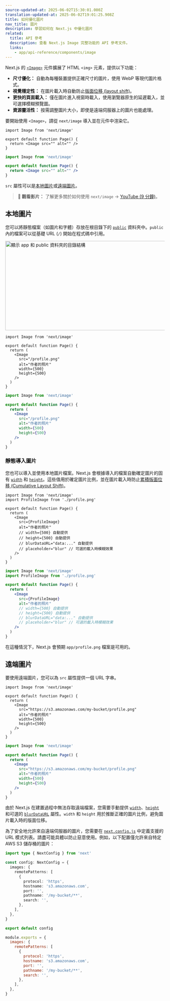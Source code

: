 ```yaml
---
source-updated-at: 2025-06-02T15:30:01.000Z
translation-updated-at: 2025-06-02T19:01:25.908Z
title: 如何優化圖片
nav_title: 圖片
description: 學習如何在 Next.js 中優化圖片
related:
  title: API 參考
  description: 查看 Next.js Image 完整功能的 API 參考文件。
  links:
    - app/api-reference/components/image
---
```


Next.js 的 [`<Image>`](/docs/app/api-reference/components/image) 元件擴展了 HTML `<img>` 元素，提供以下功能：

- **尺寸優化：** 自動為每種裝置提供正確尺寸的圖片，使用 WebP 等現代圖片格式。
- **視覺穩定性：** 在圖片載入時自動防止[版面位移 (layout shift)](https://web.dev/articles/cls)。
- **更快的頁面載入：** 僅在圖片進入視窗時載入，使用瀏覽器原生的延遲載入，並可選擇模糊預覽圖。
- **資源靈活性：** 按需調整圖片大小，即使是遠端伺服器上的圖片也能處理。

要開始使用 `<Image>`，請從 `next/image` 導入並在元件中渲染它。

```tsx filename="app/page.tsx" switcher
import Image from 'next/image'

export default function Page() {
  return <Image src="" alt="" />
}
```

```jsx filename="app/page.js" switcher
import Image from 'next/image'

export default function Page() {
  return <Image src="" alt="" />
}
```

`src` 屬性可以是[本地圖片](#local-images)或[遠端圖片](#remote-images)。

> **🎥 觀看影片：** 了解更多關於如何使用 `next/image` → [YouTube (9 分鐘)](https://youtu.be/IU_qq_c_lKA)。

## 本地圖片

您可以將靜態檔案（如圖片和字體）存放在根目錄下的 [`public`](/docs/app/api-reference/file-conventions/public-folder) 資料夾中。`public` 內的檔案可以從基礎 URL (`/`) 開始在程式碼中引用。

<Image
  alt="顯示 app 和 public 資料夾的目錄結構"
  srcLight="/docs/light/public-folder.png"
  srcDark="/docs/dark/public-folder.png"
  width="1600"
  height="282"
/>

```tsx filename="app/page.tsx" switcher
import Image from 'next/image'

export default function Page() {
  return (
    <Image
      src="/profile.png"
      alt="作者的照片"
      width={500}
      height={500}
    />
  )
}
```

```jsx filename="app/page.js" switcher
import Image from 'next/image'

export default function Page() {
  return (
    <Image
      src="/profile.png"
      alt="作者的照片"
      width={500}
      height={500}
    />
  )
}
```

### 靜態導入圖片

您也可以導入並使用本地圖片檔案。Next.js 會根據導入的檔案自動確定圖片的固有 [`width`](/docs/app/api-reference/components/image#width-and-height) 和 [`height`](/docs/app/api-reference/components/image#width-and-height)。這些值用於確定圖片比例，並在圖片載入時防止[累積版面位移 (Cumulative Layout Shift)](https://web.dev/articles/cls)。

```tsx filename="app/page.tsx" switcher
import Image from 'next/image'
import ProfileImage from './profile.png'

export default function Page() {
  return (
    <Image
      src={ProfileImage}
      alt="作者的照片"
      // width={500} 自動提供
      // height={500} 自動提供
      // blurDataURL="data:..." 自動提供
      // placeholder="blur" // 可選的載入時模糊效果
    />
  )
}
```

```jsx filename="app/page.js" switcher
import Image from 'next/image'
import ProfileImage from './profile.png'

export default function Page() {
  return (
    <Image
      src={ProfileImage}
      alt="作者的照片"
      // width={500} 自動提供
      // height={500} 自動提供
      // blurDataURL="data:..." 自動提供
      // placeholder="blur" // 可選的載入時模糊效果
    />
  )
}
```

在這種情況下，Next.js 會預期 `app/profile.png` 檔案是可用的。

## 遠端圖片

要使用遠端圖片，您可以為 `src` 屬性提供一個 URL 字串。

```tsx filename="app/page.tsx" switcher
import Image from 'next/image'

export default function Page() {
  return (
    <Image
      src="https://s3.amazonaws.com/my-bucket/profile.png"
      alt="作者的照片"
      width={500}
      height={500}
    />
  )
}
```

```jsx filename="app/page.js" switcher
import Image from 'next/image'

export default function Page() {
  return (
    <Image
      src="https://s3.amazonaws.com/my-bucket/profile.png"
      alt="作者的照片"
      width={500}
      height={500}
    />
  )
}
```

由於 Next.js 在建置過程中無法存取遠端檔案，您需要手動提供 [`width`](/docs/app/api-reference/components/image#width-and-height)、[`height`](/docs/app/api-reference/components/image#width-and-height) 和可選的 [`blurDataURL`](/docs/app/api-reference/components/image#blurdataurl) 屬性。`width` 和 `height` 用於推斷正確的圖片比例，避免圖片載入時的版面位移。

為了安全地允許來自遠端伺服器的圖片，您需要在 [`next.config.js`](/docs/app/api-reference/config/next-config-js) 中定義支援的 URL 模式列表。請盡可能具體以防止惡意使用。例如，以下配置僅允許來自特定 AWS S3 儲存桶的圖片：

```ts filename="next.config.ts" switcher
import type { NextConfig } from 'next'

const config: NextConfig = {
  images: {
    remotePatterns: [
      {
        protocol: 'https',
        hostname: 's3.amazonaws.com',
        port: '',
        pathname: '/my-bucket/**',
        search: '',
      },
    ],
  },
}

export default config
```

```js filename="next.config.js" switcher
module.exports = {
  images: {
    remotePatterns: [
      {
        protocol: 'https',
        hostname: 's3.amazonaws.com',
        port: '',
        pathname: '/my-bucket/**',
        search: '',
      },
    ],
  },
}
```